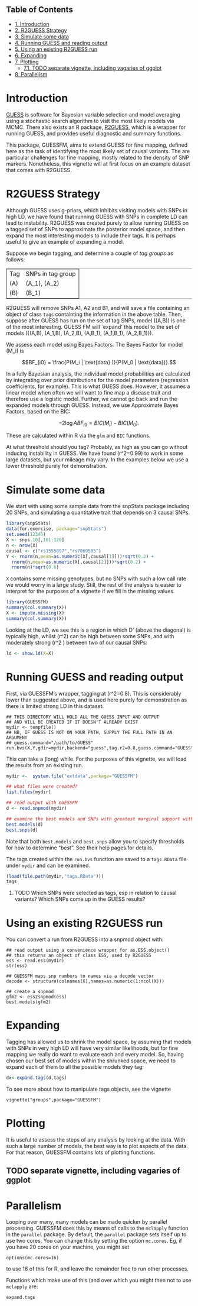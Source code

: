 <div id="table-of-contents">
<h2>Table of Contents</h2>
<div id="text-table-of-contents">
<ul>
<li><a href="#sec-1">1. Introduction</a></li>
<li><a href="#sec-2">2. R2GUESS Strategy</a></li>
<li><a href="#sec-3">3. Simulate some data</a></li>
<li><a href="#sec-4">4. Running GUESS and reading output</a></li>
<li><a href="#sec-5">5. Using an existing R2GUESS run</a></li>
<li><a href="#sec-6">6. Expanding</a></li>
<li><a href="#sec-7">7. Plotting</a>
<ul>
<li><a href="#sec-7-1">7.1. <span class="todo TODO">TODO</span> separate vignette, including vagaries of ggplot</a></li>
</ul>
</li>
<li><a href="#sec-8">8. Parallelism</a></li>
</ul>
</div>
</div>

<!--
%\VignetteEngine{knitr}
%\VignetteIndexEntry{GUESSFM Introduction}
-->

# Introduction<a id="sec-1" name="sec-1"></a>

[GUESS](http://www.bgx.org.uk/software/guess.html) is software for Bayesian variable selection and model averaging
using a stochastic search algorithm to visit the most likely models
via MCMC.  There also exists an R package, [R2GUESS](http://cran.r-project.org/web/packages/R2GUESS/index.html), which is a wrapper
for running GUESS, and provides useful diagnostic and summary
functions.

This package, GUESSFM, aims to extend GUESS for fine mapping, defined
here as the task of identifying the most likely set of causal
variants.  The are particular challenges for fine mapping, mostly
related to the density of SNP markers.  Nonetheless, this vignette
will at first focus on an example dataset that comes with R2GUESS.

# R2GUESS Strategy<a id="sec-2" name="sec-2"></a>

Although GUESS uses g-priors, which inhibits visiting models with SNPs
in high LD, we have found that running GUESS with SNPs in complete LD
can lead to instability.  R2GUESS was created purely to allow running
GUESS on a tagged set of SNPs to approximate the posterior model
space, and then expand the most interesting models to include their
tags.  It is perhaps useful to give an example of expanding a model.

Suppose we begin tagging, and determine a couple of *tag groups* as follows:

<table border="2" cellspacing="0" cellpadding="6" rules="groups" frame="hsides">


<colgroup>
<col  class="left" />

<col  class="left" />
</colgroup>
<tbody>
<tr>
<td class="left">Tag</td>
<td class="left">SNPs in tag group</td>
</tr>


<tr>
<td class="left">\(A\)</td>
<td class="left">\(A_1\), \(A_2\)</td>
</tr>


<tr>
<td class="left">\(B\)</td>
<td class="left">\(B_1\)</td>
</tr>
</tbody>
</table>

R2GUESS will remove SNPs A1, A2 and B1, and will save a file
containing an object of class `tags` containting the information in
the above table.  Then, suppose after GUESS has run on the set of tag
SNPs, model \((A,B)\) is one of the most interesting.  GUESS FM will
\`expand' this model to the set of models \({(A,B), (A_1,B), (A_2,B),
(A,B_1), (A_1,B_1), (A_2,B_1)}\).  

We assess each model using Bayes Factors.  The Bayes Factor for model
\(M_i\) is 

$$BF_{i0} = \frac{P(M_i | \text{data} )}{P(M_0 | \text{data})}.$$

In a fully Bayesian analysis, the individual model
probabilities are calculated by integrating over prior distributions
for the model parameters (regression coefficients, for example).  This
is what GUESS does.  However, it assumes a linear model when often we
will want to fine map a disease trait and therefore use a logistic
model.  Further, we cannot go back and run the expanded models through
GUESS.  Instead, we use Approximate Bayes Factors, based on the BIC:

$$-2 \log{ABF_{i0}} = BIC(M_i) - BIC(M_0).$$

These are calculated within R via the `glm` and `BIC` functions.  

At what threshold should you tag?  Probably, as high as you can go
without inducing instability in GUESS.  We have found \(r^2=0.99\) to
work in some large datasets, but your mileage may vary.  In the
examples below we use a lower threshold purely for demonstration.

# Simulate some data<a id="sec-3" name="sec-3"></a>

We start with using some sample data from the snpStats package
including 20 SNPs, and simulating a quantitative trait that depends
on 3 causal SNPs.

```r
library(snpStats)
data(for.exercise, package="snpStats")
set.seed(12346)
X <- snps.10[,101:120]
n <- nrow(X)
causal <- c("rs1555897","rs7069505")
Y <- rnorm(n,mean=as.numeric(X[,causal[1]]))*sqrt(0.2) +
  rnorm(n,mean=as.numeric(X[,causal[2]]))*sqrt(0.2) +
  rnorm(n)*sqrt(0.6)
```

`X` contains some missing genotypes, but no SNPs with such a low call
rate we would worry in a large study. Still, the rest of the analysis
is easier to interpret for the purposes of a vignette if we fill in
the missing values.

```r
library(GUESSFM)
summary(col.summary(X))
X <- impute.missing(X)
summary(col.summary(X))
```

Looking at the LD, we see this is a region in which D' (above the
diagonal) is typically high, whilst \(r^2\) can be high between some SNPs,
and with moderately strong \(r^2 \simeq 0.7\) between two of our causal
SNPs:

```r
ld <- show.ld(X=X)
```

# Running GUESS and reading output<a id="sec-4" name="sec-4"></a>

First, via GUESSFM's wrapper, tagging at \(r^2=0.8\).  This is
considerably lower than suggested above, and is used here purely for
demonstration as there is limited strong LD in this dataset.

    ## THIS DIRECTORY WILL HOLD ALL THE GUESS INPUT AND OUTPUT 
    ## AND WILL BE CREATED IF IT DOESN'T ALREADY EXIST
    mydir <- tempfile() 
    ## NB, IF GUESS IS NOT ON YOUR PATH, SUPPLY THE FULL PATH IN AN ARGUMENT
    ## guess.command="/path/to/GUESS"
    run.bvs(X,Y,gdir=mydir,backend="guess",tag.r2=0.8,guess.command="GUESS")

This can take a (long) while.  For the purposes of this vignette, 
we will load the results from an existing run.

```r
mydir <-  system.file("extdata",package="GUESSFM")

## what files were created?
list.files(mydir)

## read output with GUESSFM
d <- read.snpmod(mydir)

## examine the best models and SNPs with greatest marginal support within the tagged data.
best.models(d)
best.snps(d)
```

Note that both `best.models` and `best.snps` allow you to specify thresholds for
how to determine "best".  See their help pages for details.

The tags created within the `run.bvs` function are saved to a
`tags.RData` file under `mydir` and can be examined.

```r
(load(file.path(mydir,"tags.RData")))
tags
```

1.  TODO Which SNPs were selected as tags, esp in relation to causal variants?  Which SNPs come up in the GUESS results?

# Using an existing R2GUESS run<a id="sec-5" name="sec-5"></a>

You can convert a run from R2GUESS into a snpmod object with:

    ## read output using a convenience wrapper for as.ESS.object()
    ## this returns an object of class ESS, used by R2GUESS
    ess <- read.ess(mydir)
    str(ess)
    
    ## GUESSFM maps snp numbers to names via a decode vector
    decode <- structure(colnames(X),names=as.numeric(1:ncol(X)))
    
    ## create a snpmod
    gfm2 <- ess2snpmod(ess)
    best.models(gfm2)

# Expanding<a id="sec-6" name="sec-6"></a>

Tagging has allowed us to shrink the model space, by assuming that models with SNPs in very high LD will have very similar likelihoods, but for fine mapping we really do want to evaluate each and every model.  So, having chosen our best set of models within the shrunked space, we need to expand each of them to all the possible models they tag:

```r
dx<-expand.tags(d,tags)
```

To see more about how to manipulate tags objects, see the vignette 

    vignette("groups",package="GUESSFM")

# Plotting<a id="sec-7" name="sec-7"></a>

It is useful to assess the steps of any analysis by looking at the data.  With such
a large number of models, the best way is to plot aspects of the data.  For that
reason, GUESSFM contains lots of plotting functions.

## TODO separate vignette, including vagaries of ggplot<a id="sec-7-1" name="sec-7-1"></a>

# Parallelism<a id="sec-8" name="sec-8"></a>

Looping over many, many models can be made quicker by parallel
processing.  GUESSFM does this by means of calls to the `mclapply`
function in the `parallel` package.  By default, 
the `parallel` package sets itself up to use two cores.  You can
change this by setting the option `mc.cores`.  Eg, if you have 20
cores on your machine, you might set

    options(mc.cores=16)

to use 16 of this for R, and leave the remainder free to run other
processes.

Functions which make use of this (and over which you might then not to
use `mclapply` are: 

`expand.tags`
